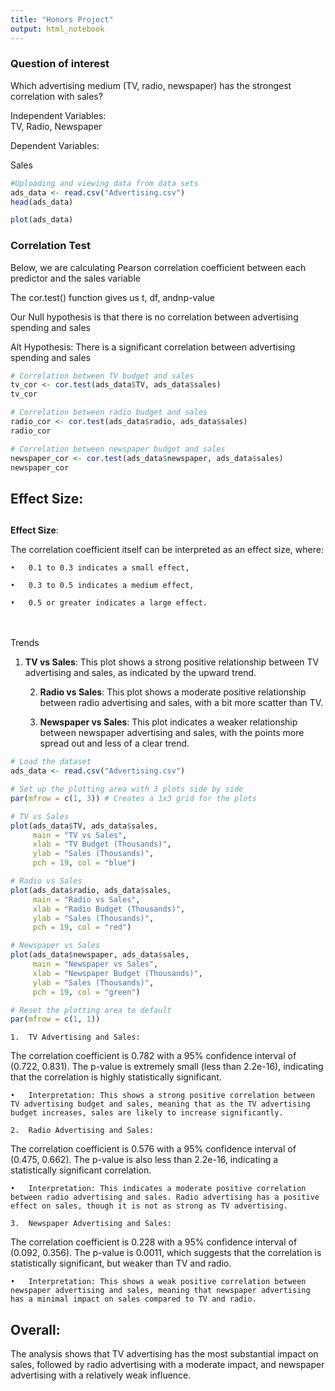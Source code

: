 ```yaml
---
title: "Honors Project"
output: html_notebook
---
```


### Question of interest

Which advertising medium (TV, radio, newspaper) has the strongest correlation with sales?

Independent Variables:\
TV, Radio, Newspaper

Dependent Variables:

Sales

```r
#Uploading and viewing data from data sets
ads_data <- read.csv("Advertising.csv")
head(ads_data)
```

```r
plot(ads_data)
```

### Correlation Test

Below, we are calculating Pearson correlation coefficient between each predictor and the sales variable

The cor.test() function gives us t, df, andnp-value

Our Null hypothesis is that there is no correlation between advertising spending and sales

Alt Hypothesis: There is a significant correlation between advertising spending and sales

```r
# Correlation between TV budget and sales
tv_cor <- cor.test(ads_data$TV, ads_data$sales)
tv_cor

# Correlation between radio budget and sales
radio_cor <- cor.test(ads_data$radio, ads_data$sales)
radio_cor

# Correlation between newspaper budget and sales
newspaper_cor <- cor.test(ads_data$newspaper, ads_data$sales)
newspaper_cor

```

## Effect Size:

## 









**Effect Size**:

The correlation coefficient itself can be interpreted as an effect size, where:

	•	0.1 to 0.3 indicates a small effect,

	•	0.3 to 0.5 indicates a medium effect,

	•	0.5 or greater indicates a large effect.

\
\
Trends

1.  **TV vs Sales**: This plot shows a strong positive relationship between TV advertising and sales, as indicated by the upward trend.

    2.  **Radio vs Sales**: This plot shows a moderate positive relationship between radio advertising and sales, with a bit more scatter than TV.

    3.  **Newspaper vs Sales**: This plot indicates a weaker relationship between newspaper advertising and sales, with the points more spread out and less of a clear trend.

```r
# Load the dataset
ads_data <- read.csv("Advertising.csv")

# Set up the plotting area with 3 plots side by side
par(mfrow = c(1, 3)) # Creates a 1x3 grid for the plots

# TV vs Sales
plot(ads_data$TV, ads_data$sales, 
     main = "TV vs Sales", 
     xlab = "TV Budget (Thousands)", 
     ylab = "Sales (Thousands)", 
     pch = 19, col = "blue")

# Radio vs Sales
plot(ads_data$radio, ads_data$sales, 
     main = "Radio vs Sales", 
     xlab = "Radio Budget (Thousands)", 
     ylab = "Sales (Thousands)", 
     pch = 19, col = "red")

# Newspaper vs Sales
plot(ads_data$newspaper, ads_data$sales, 
     main = "Newspaper vs Sales", 
     xlab = "Newspaper Budget (Thousands)", 
     ylab = "Sales (Thousands)", 
     pch = 19, col = "green")

# Reset the plotting area to default
par(mfrow = c(1, 1))
```

```         
1.  TV Advertising and Sales:
```

The correlation coefficient is 0.782 with a 95% confidence interval of (0.722, 0.831). The p-value is extremely small (less than 2.2e-16), indicating that the correlation is highly statistically significant.

```         
•   Interpretation: This shows a strong positive correlation between TV advertising budget and sales, meaning that as the TV advertising budget increases, sales are likely to increase significantly.

2.  Radio Advertising and Sales:
```

The correlation coefficient is 0.576 with a 95% confidence interval of (0.475, 0.662). The p-value is also less than 2.2e-16, indicating a statistically significant correlation.

```         
•   Interpretation: This indicates a moderate positive correlation between radio advertising and sales. Radio advertising has a positive effect on sales, though it is not as strong as TV advertising.

3.  Newspaper Advertising and Sales:
```

The correlation coefficient is 0.228 with a 95% confidence interval of (0.092, 0.356). The p-value is 0.0011, which suggests that the correlation is statistically significant, but weaker than TV and radio.

```         
•   Interpretation: This shows a weak positive correlation between newspaper advertising and sales, meaning that newspaper advertising has a minimal impact on sales compared to TV and radio.
```

## Overall:

The analysis shows that TV advertising has the most substantial impact on sales, followed by radio advertising with a moderate impact, and newspaper advertising with a relatively weak influence.
